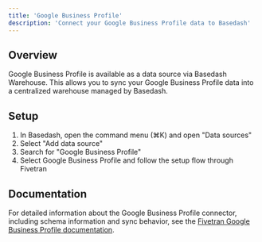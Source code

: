 ```yaml
---
title: 'Google Business Profile'
description: 'Connect your Google Business Profile data to Basedash'
---
```


## Overview

Google Business Profile is available as a data source via Basedash Warehouse. This allows you to sync your Google Business Profile data into a centralized warehouse managed by Basedash.

## Setup

1. In Basedash, open the command menu (⌘K) and open "Data sources"
2. Select "Add data source"
3. Search for "Google Business Profile"
4. Select Google Business Profile and follow the setup flow through Fivetran

## Documentation

For detailed information about the Google Business Profile connector, including schema information and sync behavior, see the [Fivetran Google Business Profile documentation](https://fivetran.com/docs/connectors/applications/google-business-profile).
